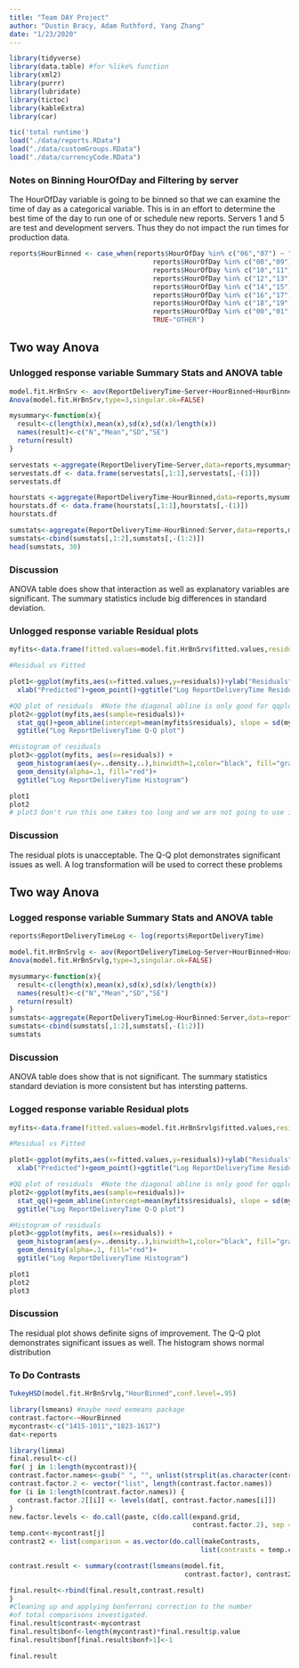 ```yaml
---
title: "Team DAY Project"
author: "Dustin Bracy, Adam Ruthford, Yang Zhang"
date: "1/23/2020"
---
```


```r
library(tidyverse)
library(data.table) #for %like% function
library(xml2)
library(purrr)
library(lubridate)
library(tictoc)
library(kableExtra)
library(car)

tic('total runtime')
load("./data/reports.RData")
load("./data/customGroups.RData")
load("./data/currencyCode.RData")

```

### Notes on Binning HourOfDay and Filtering by server
The HourOfDay variable is going to be binned so that we can examine the time of day as a categorical variable. This is in an effort to determine the best time of the day to run one of or schedule new reports. Servers 1 and 5 are test and development servers. Thus they do not impact the run times for production data.

```r
reports$HourBinned <- case_when(reports$HourOfDay %in% c("06","07") ~ "0607",
                                    reports$HourOfDay %in% c("08","09") ~ "0809",
                                    reports$HourOfDay %in% c("10","11")~ "1011",
                                    reports$HourOfDay %in% c("12","13")~ "1213",
                                    reports$HourOfDay %in% c("14","15")~ "1415",
                                    reports$HourOfDay %in% c("16","17")~ "1617",
                                    reports$HourOfDay %in% c("18","19","20","21","22","23")~ "1823",
                                    reports$HourOfDay %in% c("00","01","02","03","04","05")~ "0005",
                                    TRUE~"OTHER")

```

## Two way Anova

### Unlogged response variable Summary Stats and ANOVA table


```r
model.fit.HrBnSrv <- aov(ReportDeliveryTime~Server+HourBinned+HourBinned:Server, data = reports)
Anova(model.fit.HrBnSrv,type=3,singular.ok=FALSE)

mysummary<-function(x){
  result<-c(length(x),mean(x),sd(x),sd(x)/length(x))
  names(result)<-c("N","Mean","SD","SE")
  return(result)
}

servestats <-aggregate(ReportDeliveryTime~Server,data=reports,mysummary)
servestats.df <- data.frame(servestats[,1:1],servestats[,-(1)])
servestats.df

hourstats <-aggregate(ReportDeliveryTime~HourBinned,data=reports,mysummary)
hourstats.df <- data.frame(hourstats[,1:1],hourstats[,-(1)])
hourstats.df

sumstats<-aggregate(ReportDeliveryTime~HourBinned:Server,data=reports,mysummary)
sumstats<-cbind(sumstats[,1:2],sumstats[,-(1:2)])
head(sumstats, 30)

```

### Discussion
ANOVA table does show that interaction as well as explanatory variables are significant. The summary statistics include big differences in standard deviation.

### Unlogged response variable Residual plots

```r
myfits<-data.frame(fitted.values=model.fit.HrBnSrv$fitted.values,residuals=model.fit.HrBnSrv$residuals)

#Residual vs Fitted

plot1<-ggplot(myfits,aes(x=fitted.values,y=residuals))+ylab("Residuals")+
  xlab("Predicted")+geom_point()+ggtitle("Log ReportDeliveryTime Residuals")

#QQ plot of residuals  #Note the diagonal abline is only good for qqplots of normal data.
plot2<-ggplot(myfits,aes(sample=residuals))+
  stat_qq()+geom_abline(intercept=mean(myfits$residuals), slope = sd(myfits$residuals))+
  ggtitle("Log ReportDeliveryTime Q-Q plot")

#Histogram of residuals
plot3<-ggplot(myfits, aes(x=residuals)) + 
  geom_histogram(aes(y=..density..),binwidth=1,color="black", fill="gray")+
  geom_density(alpha=.1, fill="red")+
  ggtitle("Log ReportDeliveryTime Histogram")

plot1
plot2
# plot3 Don't run this one takes too long and we are not going to use it anyway
```

### Discussion
The residual plots is unacceptable. The Q-Q plot demonstrates significant issues as well. A log transformation will be used to correct these problems

## Two way Anova
### Logged response variable Summary Stats and ANOVA table


```r
reports$ReportDeliveryTimeLog <- log(reports$ReportDeliveryTime)

model.fit.HrBnSrvlg <- aov(ReportDeliveryTimeLog~Server+HourBinned+HourBinned:Server, data = reports)
Anova(model.fit.HrBnSrvlg,type=3,singular.ok=FALSE)

mysummary<-function(x){
  result<-c(length(x),mean(x),sd(x),sd(x)/length(x))
  names(result)<-c("N","Mean","SD","SE")
  return(result)
}
sumstats<-aggregate(ReportDeliveryTimeLog~HourBinned:Server,data=reports,mysummary)
sumstats<-cbind(sumstats[,1:2],sumstats[,-(1:2)])
sumstats

```

### Discussion
ANOVA table does show that is not significant. The summary statistics standard deviation is more consistent but has intersting patterns.

### Logged response variable Residual plots

```r
myfits<-data.frame(fitted.values=model.fit.HrBnSrvlg$fitted.values,residuals=model.fit.HrBnSrvlg$residuals)

#Residual vs Fitted

plot1<-ggplot(myfits,aes(x=fitted.values,y=residuals))+ylab("Residuals")+
  xlab("Predicted")+geom_point()+ggtitle("Log ReportDeliveryTime Residuals")

#QQ plot of residuals  #Note the diagonal abline is only good for qqplots of normal data.
plot2<-ggplot(myfits,aes(sample=residuals))+
  stat_qq()+geom_abline(intercept=mean(myfits$residuals), slope = sd(myfits$residuals))+
  ggtitle("Log ReportDeliveryTime Q-Q plot")

#Histogram of residuals
plot3<-ggplot(myfits, aes(x=residuals)) + 
  geom_histogram(aes(y=..density..),binwidth=1,color="black", fill="gray")+
  geom_density(alpha=.1, fill="red")+
  ggtitle("Log ReportDeliveryTime Histogram")

plot1
plot2
plot3

```

### Discussion
The residual plot shows definite signs of improvement. The Q-Q plot demonstrates significant issues as well. The histogram shows normal distribution

### To Do Contrasts

```r
TukeyHSD(model.fit.HrBnSrvlg,"HourBinned",conf.level=.95)

library(lsmeans) #maybe need eemeans package
contrast.factor<-~HourBinned
mycontrast<-c("1415-1011","1823-1617")
dat<-reports

library(limma)
final.result<-c()
for( j in 1:length(mycontrast)){
contrast.factor.names<-gsub(" ", "", unlist(strsplit(as.character(contrast.factor),split = "*", fixed = T))[-1])
contrast.factor.2 <- vector("list", length(contrast.factor.names))
for (i in 1:length(contrast.factor.names)) {
  contrast.factor.2[[i]] <- levels(dat[, contrast.factor.names[i]])
}
new.factor.levels <- do.call(paste, c(do.call(expand.grid, 
                                              contrast.factor.2), sep = ""))
temp.cont<-mycontrast[j]
contrast2 <- list(comparison = as.vector(do.call(makeContrasts, 
                                                list(contrasts = temp.cont, levels = new.factor.levels))))

contrast.result <- summary(contrast(lsmeans(model.fit, 
                                            contrast.factor), contrast2, by = NULL))

final.result<-rbind(final.result,contrast.result)
}
#Cleaning up and applying bonferroni correction to the number
#of total comparisons investigated.
final.result$contrast<-mycontrast
final.result$bonf<-length(mycontrast)*final.result$p.value
final.result$bonf[final.result$bonf>1]<-1

final.result

```




